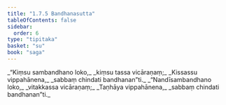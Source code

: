 ```yaml
---
title: "1.7.5 Bandhanasutta"
tableOfContents: false
sidebar:
  order: 6
type: "tipitaka"
basket: "su"
book: "saga"
---
```



<DynamicBreadcrumb />

<Division number="65" book="saga">

<Paragraph number="319" type="verses" book="saga">
_“Kiṃsu sambandhano loko,_  
_kiṃsu tassa vicāraṇaṃ;_  
_Kissassu vippahānena,_  
_sabbaṃ chindati bandhanan”ti._  

</Paragraph>

<Paragraph number="320" type="verses" book="saga">
_“Nandīsambandhano loko,_  
_vitakkassa vicāraṇaṃ;_  
_Taṇhāya vippahānena,_  
_sabbaṃ chindati bandhanan”ti._
</Paragraph>
</Division>